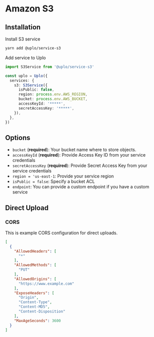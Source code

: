# Amazon S3

## Installation

Install S3 service

```sh
yarn add @uplo/service-s3
```

Add service to Uplo

```ts
import S3Service from '@uplo/service-s3'

const uplo = Uplo({
  services: {
    s3: S3Service({
      isPublic: false,
      region: process.env.AWS_REGION,
      bucket: process.env.AWS_BUCKET,
      accessKeyId: '*****',
      secretAccessKey: '*****',
    }),
  },
})
```

## Options

* `bucket` (**required**): Your bucket name where to store objects.
* `accessKeyId` (**required**): Provide Access Key ID from your service
    credentials
* `secretAccessKey` (**required**): Provide Secret Access Key from your service
    credentials
* `region = 'us-east-1`: Provide your service region
* `isPublic = false`: Specify a bucket ACL
* `endpoint`: You can provide a custom endpoint if you have a custom service

## Direct Upload

### CORS

This is example CORS configuration for direct uploads.

```json
[
  {
    "AllowedHeaders": [
      "*"
    ],
    "AllowedMethods": [
      "PUT"
    ],
    "AllowedOrigins": [
      "https://www.example.com"
    ],
    "ExposeHeaders": [
      "Origin",
      "Content-Type",
      "Content-MD5",
      "Content-Disposition"
    ],
    "MaxAgeSeconds": 3600
  }
]
```
